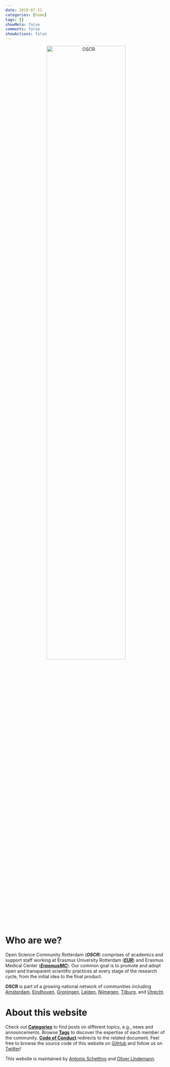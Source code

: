 ```yaml
---
date: 2019-07-31
categories: [home]
tags: []
showMeta: false
comments: false
showActions: false
---
```


<p><center>
  <img border="0" alt="OSCR" src="/images/OSCR_banner.png" width="70%" align="center">
</center></p>


# Who are we?

Open Science Community Rotterdam (_**OSCR**_) comprises of academics and support staff working at Erasmus University Rotterdam ([_**EUR**_](https://www.eur.nl/en)) and Erasmus Medical Center ([_**ErasmusMC**_](https://www.erasmusmc.nl/)). Our common goal is to promote and adopt open and transparent scientific practices at every stage of the research cycle, from the initial idea to the final product.

**OSCR** is part of a growing national network of communities including [Amsterdam](https://twitter.com/OSCAmsterdam), [Eindhoven](https://twitter.com/OSCEindhoven), [Groningen](https://twitter.com/OSCGroningen), [Leiden](https://twitter.com/OSCLeiden), [Nijmegen](https://twitter.com/OSCNijmegen), [Tilburg](https://twitter.com/OpenTilburg), and [Utrecht](https://twitter.com/OpenSciUtrecht).

# About this website

Check out [**Categories**](/categories) to find posts on different topics, e.g., news and announcements. Browse [**Tags**](/tags) to discover the expertise of each member of the community. [**Code of Conduct**](https://docs.google.com/document/d/1C8Dufk7TUVdh7jhSBl_k2Gv33ly3tzgMNCaqI_DR7cs/edit?usp=sharing) redirects to the related document. Feel free to browse the source code of this website on [GitHub](https://github.com/osc-rotterdam) and follow us on [Twitter](https://twitter.com/OSCRotterdam)!

This website is maintained by [Antonio Schettino](https://asch3tti.netlify.com/) and [Oliver Lindemann](http://www.cognitive-psychology.eu/lindemann/).


